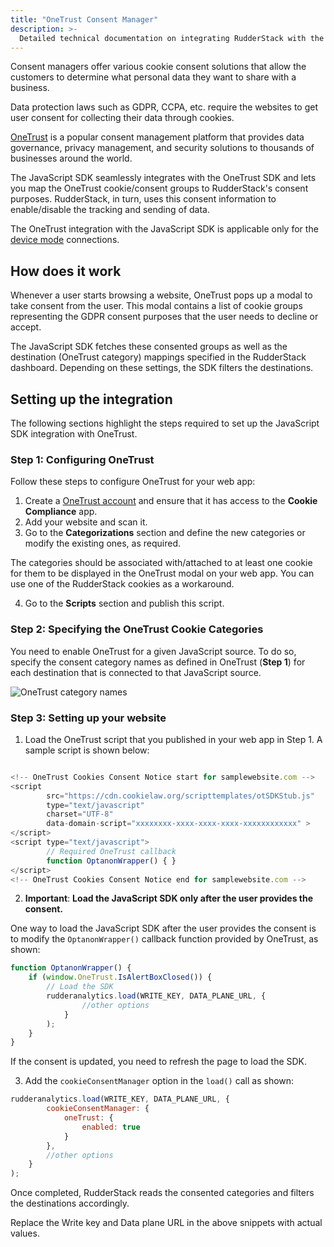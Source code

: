```yaml
---
title: "OneTrust Consent Manager"
description: >-
  Detailed technical documentation on integrating RudderStack with the OneTrust consent management platform.
---
```


Consent managers offer various cookie consent solutions that allow the customers to determine what personal data they want to share with a business.

<div class="infoBlock">
Data protection laws such as GDPR, CCPA, etc. require the websites to get user consent for collecting their data through cookies.
</div>

[OneTrust](https://www.onetrust.com/) is a popular consent management platform that provides data governance, privacy management, and security solutions to thousands of businesses around the world. 

The JavaScript SDK seamlessly integrates with the OneTrust SDK and lets you map the OneTrust cookie/consent groups to RudderStack's consent purposes. RudderStack, in turn, uses this consent information to enable/disable the tracking and sending of data.

<div class="warningBlock">
The OneTrust integration with the JavaScript SDK is applicable only for the <a href="https://www.rudderstack.com/docs/rudderstack-cloud/rudderstack-connection-modes/#device-mode">device mode</a> connections.
</div>

## How does it work

Whenever a user starts browsing a website, OneTrust pops up a modal to take consent from the user. This modal contains a list of cookie groups representing the GDPR consent purposes that the user needs to decline or accept.

The JavaScript SDK fetches these consented groups as well as the destination (OneTrust category) mappings specified in the RudderStack dashboard. Depending on these settings, the SDK filters the destinations.

## Setting up the integration

The following sections highlight the steps required to set up the JavaScript SDK integration with OneTrust.

### Step 1: Configuring OneTrust

Follow these steps to configure OneTrust for your web app:

1. Create a [OneTrust account](https://my.onetrust.com/s/login/SelfRegister?language=en_US&startURL=%2Fs%2F%3Ft%3D1587743884774) and ensure that it has access to the **Cookie Compliance** app.
2. Add your website and scan it.
3. Go to the **Categorizations** section and define the new categories or modify the existing ones, as required.

<div class="infoBlock">
The categories should be associated with/attached to at least one cookie for them to be displayed in the OneTrust modal on your web app. You can use one of the RudderStack cookies as a workaround.
</div>

4. Go to the **Scripts** section and publish this script.

### Step 2: Specifying the OneTrust Cookie Categories

You need to enable OneTrust for a given JavaScript source. To do so, specify the consent category names as defined in OneTrust (**Step 1**) for each destination that is connected to that JavaScript source.

<img src="../../../assets/event-stream-sources/onetrust-1.png" alt="OneTrust category names" />

### Step 3: Setting up your website

1. Load the OneTrust script that you published in your web app in <Link to="#step-1-configuring-onetrust">Step 1</Link>. A sample script is shown below:

```javascript

<!-- OneTrust Cookies Consent Notice start for samplewebsite.com -->
<script
        src="https://cdn.cookielaw.org/scripttemplates/otSDKStub.js"
        type="text/javascript"
        charset="UTF-8"
        data-domain-script="xxxxxxxx-xxxx-xxxx-xxxx-xxxxxxxxxxxx" >
</script>
<script type="text/javascript">
        // Required OneTrust callback
        function OptanonWrapper() { }
</script>
<!-- OneTrust Cookies Consent Notice end for samplewebsite.com -->
```

2. **Important**: **Load the JavaScript SDK only after the user provides the consent.** 

One way to load the JavaScript SDK after the user provides the consent is to modify the `OptanonWrapper()` callback function provided by OneTrust, as shown:

```javascript
function OptanonWrapper() {
    if (window.OneTrust.IsAlertBoxClosed()) {
        // Load the SDK
        rudderanalytics.load(WRITE_KEY, DATA_PLANE_URL, {
                //other options
            }
        );
    }
}
```

<div class="infoBlock">
 
If the consent is updated, you need to refresh the page to load the SDK.
</div>

3. Add the `cookieConsentManager` option in the `load()` call as shown:

```javascript
rudderanalytics.load(WRITE_KEY, DATA_PLANE_URL, {
        cookieConsentManager: {
            oneTrust: {
                enabled: true
            }
        },
        //other options
    }
);
```

Once completed, RudderStack reads the consented categories and filters the destinations accordingly.

<div class="infoBlock">
Replace the <Link to="/resources/glossary/#write-key">Write key</Link> and <Link to="/dashboard-guides/overview/#data-plane-url">Data plane URL</Link> in the above snippets with actual values.
</div>
